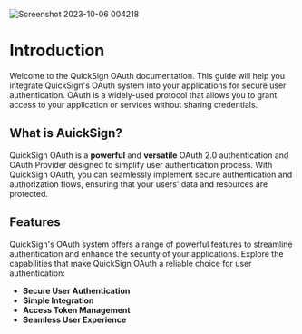 ![Screenshot 2023-10-06 004218](https://github.com/anurag-327/QuickSign/assets/98267696/8bdd4350-1af0-4f4f-8bf3-96eae202b04a)

# Introduction
 
Welcome to the QuickSign OAuth documentation. This guide will help you integrate QuickSign's OAuth system into your applications for secure user authentication. OAuth is a widely-used protocol that allows you to grant access to your application or services without sharing credentials.

## What is AuickSign?

QuickSign OAuth is a **powerful** and **versatile** OAuth 2.0 authentication and OAuth Provider designed to simplify user authentication process. With QuickSign OAuth, you can seamlessly implement secure authentication and authorization flows, ensuring that your users' data and resources are protected.

## Features

QuickSign's OAuth system offers a range of powerful features to streamline authentication and enhance the security of your applications. Explore the capabilities that make QuickSign OAuth a reliable choice for user authentication:

- **Secure User Authentication**
- **Simple Integration**
- **Access Token Management**
- **Seamless User Experience**

